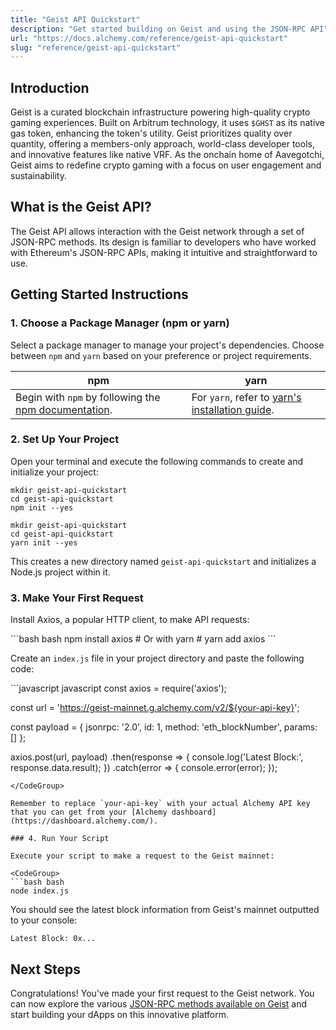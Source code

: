 ```yaml
---
title: "Geist API Quickstart"
description: "Get started building on Geist and using the JSON-RPC API"
url: "https://docs.alchemy.com/reference/geist-api-quickstart"
slug: "reference/geist-api-quickstart"
---
```



## Introduction

Geist is a curated blockchain infrastructure powering high-quality crypto gaming experiences. Built on Arbitrum technology, it uses `$GHST` as its native gas token, enhancing the token's utility. Geist prioritizes quality over quantity, offering a members-only approach, world-class developer tools, and innovative features like native VRF. As the onchain home of Aavegotchi, Geist aims to redefine crypto gaming with a focus on user engagement and sustainability.

## What is the Geist API?

The Geist API allows interaction with the Geist network through a set of JSON-RPC methods. Its design is familiar to developers who have worked with Ethereum's JSON-RPC APIs, making it intuitive and straightforward to use.

## Getting Started Instructions

### 1. Choose a Package Manager (npm or yarn)

Select a package manager to manage your project's dependencies. Choose between `npm` and `yarn` based on your preference or project requirements.

| npm                                                                                                                       | yarn                                                                                                |
| ------------------------------------------------------------------------------------------------------------------------- | --------------------------------------------------------------------------------------------------- |
| Begin with `npm` by following the [npm documentation](https://docs.npmjs.com/downloading-and-installing-node-js-and-npm). | For `yarn`, refer to [yarn's installation guide](https://classic.yarnpkg.com/lang/en/docs/install). |

### 2. Set Up Your Project

Open your terminal and execute the following commands to create and initialize your project:

```
mkdir geist-api-quickstart
cd geist-api-quickstart
npm init --yes
```

```
mkdir geist-api-quickstart
cd geist-api-quickstart
yarn init --yes
```

This creates a new directory named `geist-api-quickstart` and initializes a Node.js project within it.

### 3. Make Your First Request

Install Axios, a popular HTTP client, to make API requests:

<CodeGroup>
  ```bash bash
  npm install axios
  # Or with yarn
  # yarn add axios
  ```
</CodeGroup>

Create an `index.js` file in your project directory and paste the following code:

<CodeGroup>
  ```javascript javascript
  const axios = require('axios');

  const url = 'https://geist-mainnet.g.alchemy.com/v2/${your-api-key}';

  const payload = {
    jsonrpc: '2.0',
    id: 1,
    method: 'eth_blockNumber',
    params: []
  };

  axios.post(url, payload)
    .then(response => {
      console.log('Latest Block:', response.data.result);
    })
    .catch(error => {
      console.error(error);
    });
  ```
</CodeGroup>

Remember to replace `your-api-key` with your actual Alchemy API key that you can get from your [Alchemy dashboard](https://dashboard.alchemy.com/).

### 4. Run Your Script

Execute your script to make a request to the Geist mainnet:

<CodeGroup>
  ```bash bash
  node index.js
  ```
</CodeGroup>

You should see the latest block information from Geist's mainnet outputted to your console:

```
Latest Block: 0x...
```

## Next Steps

Congratulations! You've made your first request to the Geist network. You can now explore the various [JSON-RPC methods available on Geist](/reference/geist-api-endpoints) and start building your dApps on this innovative platform.
